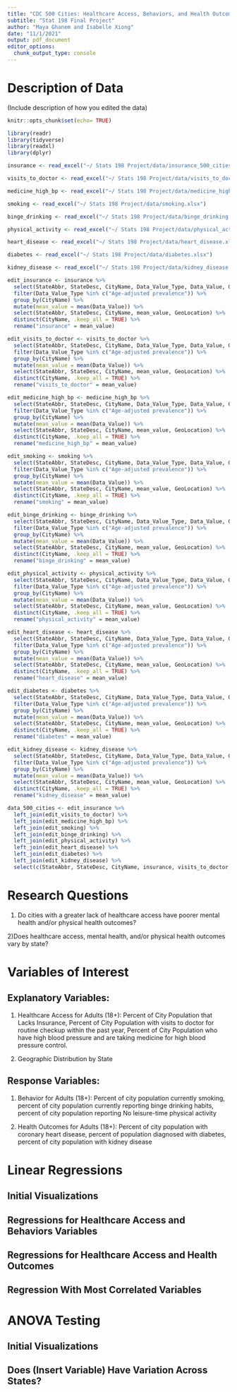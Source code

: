 ```yaml
---
title: "CDC 500 Cities: Healthcare Access, Behaviors, and Health Outcomes"
subtitle: "Stat 198 Final Project"
author: "Maya Ghanem and Isabelle Xiong"
date: "11/1/2021"
output: pdf_document
editor_options: 
  chunk_output_type: console
---
```


# Description of Data

(Include description of how you edited the data)

```r
knitr::opts_chunk$set(echo= TRUE) 
```

```r
library(readr)
library(tidyverse)
library(readxl)
library(dplyr)
```

```r
insurance <- read_excel("~/ Stats 198 Project/data/insurance_500_cities.xlsx")
```

```r
visits_to_doctor <- read_excel("~/ Stats 198 Project/data/visits_to_doctor.xlsx")
```

```r
medicine_high_bp <- read_excel("~/ Stats 198 Project/data/medicine_high_bp.xlsx")
```

```r
smoking <- read_excel("~/ Stats 198 Project/data/smoking.xlsx")
```

```r
binge_drinking <- read_excel("~/ Stats 198 Project/data/binge_drinking.xlsx")
```

```r
physical_activity <- read_excel("~/ Stats 198 Project/data/physical_activity.xlsx")
```

```r
heart_disease <- read_excel("~/ Stats 198 Project/data/heart_disease.xlsx")
```

```r
diabetes <- read_excel("~/ Stats 198 Project/data/diabetes.xlsx")
```

```r
kidney_disease <- read_excel("~/ Stats 198 Project/data/kidney_disease.xlsx")
```

```r
edit_insurance <- insurance %>%
  select(StateAbbr, StateDesc, CityName, Data_Value_Type, Data_Value, GeoLocation) %>%
  filter(Data_Value_Type %in% c("Age-adjusted prevalence")) %>%
  group_by(CityName) %>%
  mutate(mean_value = mean(Data_Value)) %>%
  select(StateAbbr, StateDesc, CityName, mean_value, GeoLocation) %>%
  distinct(CityName, .keep_all = TRUE) %>%
  rename("insurance" = mean_value)
```

```r
edit_visits_to_doctor <- visits_to_doctor %>%
  select(StateAbbr, StateDesc, CityName, Data_Value_Type, Data_Value, GeoLocation) %>%
  filter(Data_Value_Type %in% c("Age-adjusted prevalence")) %>%
  group_by(CityName) %>%
  mutate(mean_value = mean(Data_Value)) %>%
  select(StateAbbr, StateDesc, CityName, mean_value, GeoLocation) %>%
  distinct(CityName, .keep_all = TRUE) %>%
  rename("visits_to_doctor" = mean_value)
```

```r
edit_medicine_high_bp <- medicine_high_bp %>%
  select(StateAbbr, StateDesc, CityName, Data_Value_Type, Data_Value, GeoLocation) %>%
  filter(Data_Value_Type %in% c("Age-adjusted prevalence")) %>%
  group_by(CityName) %>%
  mutate(mean_value = mean(Data_Value)) %>%
  select(StateAbbr, StateDesc, CityName, mean_value, GeoLocation) %>%
  distinct(CityName, .keep_all = TRUE) %>%
  rename("medicine_high_bp" = mean_value)
```

```r
edit_smoking <- smoking %>%
  select(StateAbbr, StateDesc, CityName, Data_Value_Type, Data_Value, GeoLocation) %>%
  filter(Data_Value_Type %in% c("Age-adjusted prevalence")) %>%
  group_by(CityName) %>%
  mutate(mean_value = mean(Data_Value)) %>%
  select(StateAbbr, StateDesc, CityName, mean_value, GeoLocation) %>%
  distinct(CityName, .keep_all = TRUE) %>%
  rename("smoking" = mean_value)
```

```r
edit_binge_drinking <- binge_drinking %>%
  select(StateAbbr, StateDesc, CityName, Data_Value_Type, Data_Value, GeoLocation) %>%
  filter(Data_Value_Type %in% c("Age-adjusted prevalence")) %>%
  group_by(CityName) %>%
  mutate(mean_value = mean(Data_Value)) %>%
  select(StateAbbr, StateDesc, CityName, mean_value, GeoLocation) %>%
  distinct(CityName, .keep_all = TRUE) %>%
  rename("binge_drinking" = mean_value)
```

```r
edit_physical_activity <- physical_activity %>%
  select(StateAbbr, StateDesc, CityName, Data_Value_Type, Data_Value, GeoLocation) %>%
  filter(Data_Value_Type %in% c("Age-adjusted prevalence")) %>%
  group_by(CityName) %>%
  mutate(mean_value = mean(Data_Value)) %>%
  select(StateAbbr, StateDesc, CityName, mean_value, GeoLocation) %>%
  distinct(CityName, .keep_all = TRUE) %>%
  rename("physical_activity" = mean_value)
```

```r
edit_heart_disease <- heart_disease %>%
  select(StateAbbr, StateDesc, CityName, Data_Value_Type, Data_Value, GeoLocation) %>%
  filter(Data_Value_Type %in% c("Age-adjusted prevalence")) %>%
  group_by(CityName) %>%
  mutate(mean_value = mean(Data_Value)) %>%
  select(StateAbbr, StateDesc, CityName, mean_value, GeoLocation) %>%
  distinct(CityName, .keep_all = TRUE) %>%
  rename("heart_disease" = mean_value)
```

```r
edit_diabetes <- diabetes %>%
  select(StateAbbr, StateDesc, CityName, Data_Value_Type, Data_Value, GeoLocation) %>%
  filter(Data_Value_Type %in% c("Age-adjusted prevalence")) %>%
  group_by(CityName) %>%
  mutate(mean_value = mean(Data_Value)) %>%
  select(StateAbbr, StateDesc, CityName, mean_value, GeoLocation) %>%
  distinct(CityName, .keep_all = TRUE) %>%
  rename("diabetes" = mean_value)
```

```r
edit_kidney_disease <- kidney_disease %>%
  select(StateAbbr, StateDesc, CityName, Data_Value_Type, Data_Value, GeoLocation) %>%
  filter(Data_Value_Type %in% c("Age-adjusted prevalence")) %>%
  group_by(CityName) %>%
  mutate(mean_value = mean(Data_Value)) %>%
  select(StateAbbr, StateDesc, CityName, mean_value, GeoLocation) %>%
  distinct(CityName, .keep_all = TRUE) %>%
  rename("kidney_disease" = mean_value)
```

```r
data_500_cities <- edit_insurance %>%
  left_join(edit_visits_to_doctor) %>%
  left_join(edit_medicine_high_bp) %>%
  left_join(edit_smoking) %>%
  left_join(edit_binge_drinking) %>%
  left_join(edit_physical_activity) %>%
  left_join(edit_heart_disease) %>%
  left_join(edit_diabetes) %>%
  left_join(edit_kidney_disease) %>%
  select(c(StateAbbr, StateDesc, CityName, insurance, visits_to_doctor, medicine_high_bp, smoking, binge_drinking, physical_activity, heart_disease, diabetes, kidney_disease, GeoLocation))
```
# Research Questions

1) Do cities with a greater lack of healthcare access have poorer mental health and/or physical health outcomes? 

2)Does healthcare access, mental health, and/or physical health outcomes vary by state?

# Variables of Interest

## Explanatory Variables: 

1) Healthcare Access for Adults (18+): Percent of City Population that Lacks Insurance, Percent of City Population with visits to doctor for routine checkup within the past year, Percent of City Population who have high blood pressure and are taking medicine for high blood pressure control.

2) Geographic Distribution by State

## Response Variables: 

1) Behavior for Adults (18+): Percent of city population currently smoking, percent of city population currently reporting binge drinking habits, percent of city population reporting No leisure-time physical activity

2) Health Outcomes for Adults (18+): Percent of city population with coronary heart disease, percent of population diagnosed with diabetes, percent of city population with kidney disease  

# Linear Regressions

## Initial Visualizations

## Regressions for Healthcare Access and Behaviors Variables

## Regressions for Healthcare Access and Health Outcomes

## Regression With Most Correlated Variables

# ANOVA Testing

## Initial Visualizations

## Does (Insert Variable) Have Variation Across States?